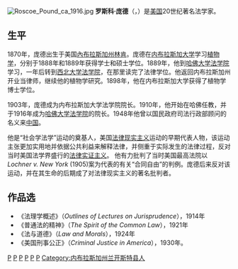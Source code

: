 [[File:Roscoe_Pound_ca_1916.jpg|thumb]]
'''罗斯科·庞德'''（{{lang-en|Roscoe Pound}}，{{bd|1870年||1964年|}}）是[[美国|美国]]20世纪著名法学家。

==生平==
1870年，庞德出生于美国[[內布拉斯加州|內布拉斯加州]][[林肯_(内布拉斯加州)|林肯]]。庞德在[[内布拉斯加大学林肯分校|内布拉斯加大学]]学习[[植物学|植物学]]，分别于1888年和1889年获得学士和硕士学位。1889年，他到[[哈佛大学法学院|哈佛大学法学院]]学习，一年后转到[[西北大学法学院|西北大学法学院]]，在那里读完了法律学位。他返回内布拉斯加州开业当律师，继续他的植物学研究。1898年，他在内布拉斯加大学获得了植物学博士学位。

1903年，庞德成为内布拉斯加大学法学院院长。1910年，他开始在哈佛任教，并于1916年成为[[哈佛大学法学院|哈佛大学法学院]]的院长。1948年他曾以国民政府司法行政部顾问的名义来[[中国|中国]]。 

他是“社会学法学”运动的奠基人，美国[[法律现实主义|法律现实主义]]运动的早期代表人物，该运动主张更加实用地并依据公共利益来解释法律，并侧重于实际发生的法律过程，反对当时美国法学界盛行的[[法律实证主义|法律实证主义]]。 他有力批判了当时美国最高法院以''Lochner v. New York'' (1905)案为代表的有关“合同自由”的判例。庞德后来反对该运动，并在其生命的后期成了对法律现实主义的著名批判者。

==作品选==
*《法理学概述》（''Outlines of Lectures on Jurisprudence''），1914年
*《普通法的精神》（''The Spirit of the Common Law''），1921年
*《法与道德》（''Law and Morals''），1924年
*《美国刑事公正》（''Criminal Justice in America''），1930年。

{{Authority control}}
[[Category:1870年出生|P]]
[[Category:1964年逝世|P]]
[[Category:美国法律学者|P]]
[[Category:内布拉斯加大学林肯分校校友|P]]
[[Category:哈佛大學校友|P]]
[[Category:美國西北大學校友|P]]
[[Category:内布拉斯加州兰开斯特县人|Category:内布拉斯加州兰开斯特县人]]